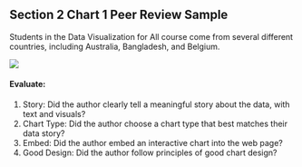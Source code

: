 ## Section 2 Chart 1 Peer Review Sample {#peer-2-chart-1}

Students in the Data Visualization for All course come from several different countries, including Australia, Bangladesh, and Belgium.

![](images/14-peer/2-chart-1.png)

#### Evaluate:
1. Story: Did the author clearly tell a meaningful story about the data, with text and visuals?
2. Chart Type: Did the author choose a chart type that best matches their data story?
3. Embed: Did the author embed an interactive chart into the web page?
4. Good Design: Did the author follow principles of good chart design?
